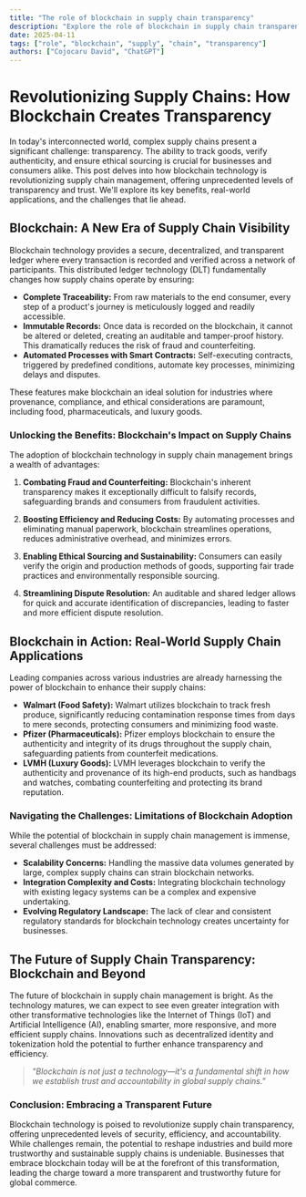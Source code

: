 ```yaml
---
title: "The role of blockchain in supply chain transparency"
description: "Explore the role of blockchain in supply chain transparency in this detailed guide, offering insights, strategies, and practical tips to enhance your understanding and application of the topic."
date: 2025-04-11
tags: ["role", "blockchain", "supply", "chain", "transparency"]
authors: ["Cojocaru David", "ChatGPT"]
---
```


# Revolutionizing Supply Chains: How Blockchain Creates Transparency

In today's interconnected world, complex supply chains present a significant challenge: transparency. The ability to track goods, verify authenticity, and ensure ethical sourcing is crucial for businesses and consumers alike. This post delves into how blockchain technology is revolutionizing supply chain management, offering unprecedented levels of transparency and trust. We'll explore its key benefits, real-world applications, and the challenges that lie ahead.

## Blockchain: A New Era of Supply Chain Visibility

Blockchain technology provides a secure, decentralized, and transparent ledger where every transaction is recorded and verified across a network of participants. This distributed ledger technology (DLT) fundamentally changes how supply chains operate by ensuring:

- **Complete Traceability:** From raw materials to the end consumer, every step of a product's journey is meticulously logged and readily accessible.
- **Immutable Records:** Once data is recorded on the blockchain, it cannot be altered or deleted, creating an auditable and tamper-proof history. This dramatically reduces the risk of fraud and counterfeiting.
- **Automated Processes with Smart Contracts:** Self-executing contracts, triggered by predefined conditions, automate key processes, minimizing delays and disputes.

These features make blockchain an ideal solution for industries where provenance, compliance, and ethical considerations are paramount, including food, pharmaceuticals, and luxury goods.

### Unlocking the Benefits: Blockchain's Impact on Supply Chains

The adoption of blockchain technology in supply chain management brings a wealth of advantages:

1.  **Combating Fraud and Counterfeiting:** Blockchain's inherent transparency makes it exceptionally difficult to falsify records, safeguarding brands and consumers from fraudulent activities.

2.  **Boosting Efficiency and Reducing Costs:** By automating processes and eliminating manual paperwork, blockchain streamlines operations, reduces administrative overhead, and minimizes errors.

3.  **Enabling Ethical Sourcing and Sustainability:** Consumers can easily verify the origin and production methods of goods, supporting fair trade practices and environmentally responsible sourcing.

4.  **Streamlining Dispute Resolution:** An auditable and shared ledger allows for quick and accurate identification of discrepancies, leading to faster and more efficient dispute resolution.

## Blockchain in Action: Real-World Supply Chain Applications

Leading companies across various industries are already harnessing the power of blockchain to enhance their supply chains:

- **Walmart (Food Safety):** Walmart utilizes blockchain to track fresh produce, significantly reducing contamination response times from days to mere seconds, protecting consumers and minimizing food waste.
- **Pfizer (Pharmaceuticals):** Pfizer employs blockchain to ensure the authenticity and integrity of its drugs throughout the supply chain, safeguarding patients from counterfeit medications.
- **LVMH (Luxury Goods):** LVMH leverages blockchain to verify the authenticity and provenance of its high-end products, such as handbags and watches, combating counterfeiting and protecting its brand reputation.

### Navigating the Challenges: Limitations of Blockchain Adoption

While the potential of blockchain in supply chain management is immense, several challenges must be addressed:

- **Scalability Concerns:** Handling the massive data volumes generated by large, complex supply chains can strain blockchain networks.
- **Integration Complexity and Costs:** Integrating blockchain technology with existing legacy systems can be a complex and expensive undertaking.
- **Evolving Regulatory Landscape:** The lack of clear and consistent regulatory standards for blockchain technology creates uncertainty for businesses.

## The Future of Supply Chain Transparency: Blockchain and Beyond

The future of blockchain in supply chain management is bright. As the technology matures, we can expect to see even greater integration with other transformative technologies like the Internet of Things (IoT) and Artificial Intelligence (AI), enabling smarter, more responsive, and more efficient supply chains. Innovations such as decentralized identity and tokenization hold the potential to further enhance transparency and efficiency.

> _"Blockchain is not just a technology—it's a fundamental shift in how we establish trust and accountability in global supply chains."_

### Conclusion: Embracing a Transparent Future

Blockchain technology is poised to revolutionize supply chain transparency, offering unprecedented levels of security, efficiency, and accountability. While challenges remain, the potential to reshape industries and build more trustworthy and sustainable supply chains is undeniable. Businesses that embrace blockchain today will be at the forefront of this transformation, leading the charge toward a more transparent and trustworthy future for global commerce.
